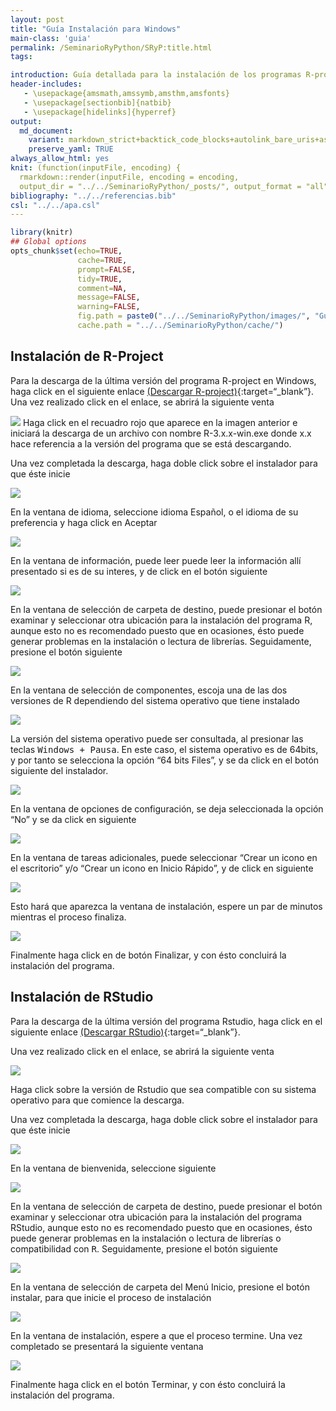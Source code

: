 ```yaml
---
layout: post
title: "Guía Instalación para Windows"
main-class: 'guia'
permalink: /SeminarioRyPython/SRyP:title.html
tags:

introduction: Guía detallada para la instalación de los programas R-project y Rstudio en Windows.
header-includes:
   - \usepackage{amsmath,amssymb,amsthm,amsfonts}
   - \usepackage[sectionbib]{natbib}
   - \usepackage[hidelinks]{hyperref}
output:
  md_document:
    variant: markdown_strict+backtick_code_blocks+autolink_bare_uris+ascii_identifiers+tex_math_single_backslash
    preserve_yaml: TRUE
always_allow_html: yes   
knit: (function(inputFile, encoding) {
  rmarkdown::render(inputFile, encoding = encoding,
  output_dir = "../../SeminarioRyPython/_posts/", output_format = "all"  ) })
bibliography: "../../referencias.bib"
csl: "../../apa.csl"
---
```


```r
library(knitr)
## Global options
opts_chunk$set(echo=TRUE,
               cache=TRUE,
               prompt=FALSE,
               tidy=TRUE,
               comment=NA,
               message=FALSE,
               warning=FALSE,
               fig.path = paste0("../../SeminarioRyPython/images/", "GuiaWindows"),
               cache.path = "../../SeminarioRyPython/cache/")

```

## Instalación de R-Project
Para la descarga de la última versión del programa R-project en Windows, haga click en el siguiente enlace [(Descargar R-project)](https://cloud.r-project.org/bin/windows/base/){:target="_blank"}.
Una vez realizado click en el enlace, se abrirá la siguiente venta

![](../../SeminarioRyPython/images/GuiaW1.png)
Haga click en el recuadro rojo que aparece en la imagen anterior e iniciará la descarga de un archivo con nombre R-3.x.x-win.exe donde x.x hace referencia a la versión del programa que se está descargando.

Una vez completada la descarga, haga doble click sobre el instalador para que éste inicie

![](../../SeminarioRyPython/images/GuiaW2.jpg)

En la ventana de idioma, seleccione idioma Español, o el idioma de su preferencia y haga click en Aceptar

![](../../SeminarioRyPython/images/GuiaW3.png)

En la ventana de información, puede leer puede leer la información allí presentado si es de su interes, y de click en el botón siguiente

![](../../SeminarioRyPython/images/GuiaW4.png)

En la ventana de selección de carpeta de destino, puede presionar el botón examinar y seleccionar otra ubicación para la instalación del programa R, aunque esto no es recomendado puesto que en ocasiones, ésto puede generar problemas en la instalación o lectura de librerías. Seguidamente, presione el botón siguiente

![](../../SeminarioRyPython/images/GuiaW5.png)

En la ventana de selección de componentes, escoja una de las dos versiones de R dependiendo del sistema operativo que tiene instalado

![](../../SeminarioRyPython/images/GuiaW6.png)

La versión del sistema operativo puede ser consultada, al presionar las teclas <tt>Windows + Pausa</tt>. En este caso, el sistema operativo es de 64bits, y por tanto se selecciona la opción "64 bits Files", y se da click en el botón siguiente del instalador.

![](../../SeminarioRyPython/images/GuiaW7.png)

En la ventana de opciones de configuración, se deja seleccionada la opción "No" y se da click en siguiente

![](../../SeminarioRyPython/images/GuiaW8.png)

En la ventana de tareas adicionales, puede seleccionar "Crear un icono en el escritorio" y/o "Crear un icono en Inicio Rápido", y de click en siguiente

![](../../SeminarioRyPython/images/GuiaW9.png)

Esto hará que aparezca la ventana de instalación, espere un par de minutos mientras el proceso finaliza.

![](../../SeminarioRyPython/images/GuiaW10.png)

Finalmente haga click en de botón Finalizar, y con ésto concluirá la instalación del programa.

## Instalación de RStudio
Para la descarga de la última versión del programa Rstudio, haga click en el siguiente enlace [(Descargar RStudio)](https://www.rstudio.com/products/rstudio/download/#download){:target="_blank"}.

Una vez realizado click en el enlace, se abrirá la siguiente venta

![](../../SeminarioRyPython/images/GuiaW11.png)

Haga click sobre la versión de Rstudio que sea compatible con su sistema operativo para que comience la descarga. 

Una vez completada la descarga, haga doble click sobre el instalador para que éste inicie

![](../../SeminarioRyPython/images/GuiaW12.png)

En la ventana de bienvenida, seleccione siguiente

![](../../SeminarioRyPython/images/GuiaW13.png)

En la ventana de selección de carpeta de destino, puede presionar el botón examinar y seleccionar otra ubicación para la instalación del programa RStudio, aunque esto no es recomendado puesto que en ocasiones, ésto puede generar problemas en la instalación o lectura de librerías o compatibilidad con <tt>R</tt>. Seguidamente, presione el botón siguiente

![](../../SeminarioRyPython/images/GuiaW14.png)

En la ventana de selección de carpeta del Menú Inicio, presione el botón instalar, para que inicie el proceso de instalación

![](../../SeminarioRyPython/images/GuiaW15.png)

En la ventana de instalación, espere a que el proceso termine. Una vez completado se presentará la siguiente ventana

![](../../SeminarioRyPython/images/GuiaW16.png)

Finalmente haga click en el botón Terminar, y con ésto concluirá la instalación del programa.

